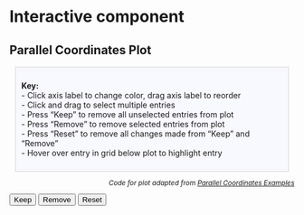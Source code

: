 # Interactive component


## Parallel Coordinates Plot


<div style="background: ghostwhite; 
            font-size:14px; 
            padding: 10px; 
            border: 1px solid lightgray; 
            margin: 10px;">
<b>Key:</b>
<br>
- Click axis label to change color, drag axis label to reorder
<br>
- Click and drag to select multiple entries
<br>
- Press "Keep" to remove all unselected entries from plot
<br>
- Press "Remove" to remove selected entries from plot 
<br>
- Press "Reset" to remove all changes made from "Keep" and "Remove"
<br>
- Hover over entry in grid below plot to highlight entry
</div>


<div style="text-align: right; font-size: 85%; font-style: italic;"> <!-- text-align needs to be in parent -->
Code for plot adapted from <a href="https://syntagmatic.github.io/parallel-coordinates/" target="_blank">Parallel Coordinates Examples</a>
</div>

<script src="https://code.jquery.com/jquery-3.2.1.min.js"></script>
<script src="https://d3js.org/d3.v3.min.js" charset="utf-8"></script>
<script src="https://underscorejs.org/underscore-min.js"></script>
<script src="scripts/js/lib/d3.parcoords.js"></script>
<script src="scripts/js/lib/d3.underscore.math.js"></script>
<script src="scripts/js/lib//d3.divgrid.js"></script>
<link href="scripts/css/d3.parcoords.css" rel="stylesheet">
<link href="scripts/css/bigdata.parallelcoordinates.css" rel="stylesheet">
<button id="keep-data">Keep</button>
<button id="remove-data">Remove</button>
<button id="reset-data">Reset</button>
<br>
<div id="wrapper" class="parcoords" style="width:100%;height:825px">
</div>
<div id="grid"></div>
<script type="text/javascript" src="scripts/js/bigdata.parallelcoordinates.js"></script>




